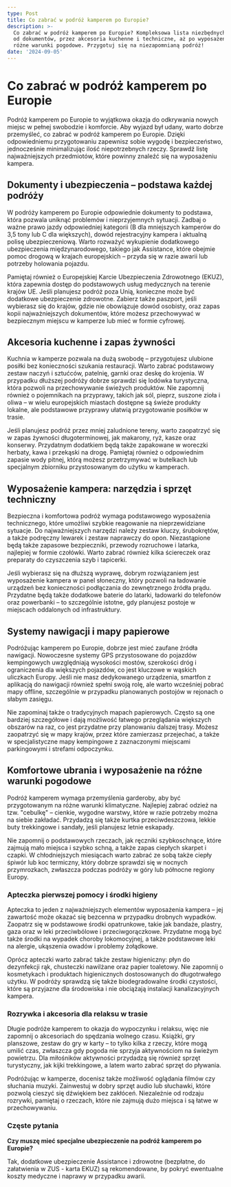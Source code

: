 ```yaml
---
type: Post
title: Co zabrać w podróż kamperem po Europie?
description: >-
  Co zabrać w podróż kamperem po Europie? Kompleksowa lista niezbędnych rzeczy:
  od dokumentów, przez akcesoria kuchenne i techniczne, aż po wyposażenie na
  różne warunki pogodowe. Przygotuj się na niezapomnianą podróż!
date: '2024-09-05'
---
```

# **Co zabrać w podróż kamperem po Europie**

Podróż kamperem po Europie to wyjątkowa okazja do odkrywania nowych miejsc w pełnej swobodzie i komforcie. Aby wyjazd był udany, warto dobrze przemyśleć, co zabrać w podróż kamperem po Europie. Dzięki odpowiedniemu przygotowaniu zapewnisz sobie wygodę i bezpieczeństwo, jednocześnie minimalizując ilość niepotrzebnych rzeczy. Sprawdź listę najważniejszych przedmiotów, które powinny znaleźć się na wyposażeniu kampera.

## Dokumenty i ubezpieczenia – podstawa każdej podróży

W podróży kamperem po Europie odpowiednie dokumenty to podstawa, która pozwala uniknąć problemów i nieprzyjemnych sytuacji. Zadbaj o ważne prawo jazdy odpowiedniej kategorii (B dla mniejszych kamperów do 3,5 tony lub C dla większych), dowód rejestracyjny kampera i aktualną polisę ubezpieczeniową. Warto rozważyć wykupienie dodatkowego ubezpieczenia międzynarodowego, takiego jak Assistance, które obejmie pomoc drogową w krajach europejskich – przyda się w razie awarii lub potrzeby holowania pojazdu.

Pamiętaj również o Europejskiej Karcie Ubezpieczenia Zdrowotnego (EKUZ), która zapewnia dostęp do podstawowych usług medycznych na terenie krajów UE. Jeśli planujesz podróż poza Unią, konieczne może być dodatkowe ubezpieczenie zdrowotne. Zabierz także paszport, jeśli wybierasz się do krajów, gdzie nie obowiązuje dowód osobisty, oraz zapas kopii najważniejszych dokumentów, które możesz przechowywać w bezpiecznym miejscu w kamperze lub mieć w formie cyfrowej.

## Akcesoria kuchenne i zapas żywności

Kuchnia w kamperze pozwala na dużą swobodę – przygotujesz ulubione posiłki bez konieczności szukania restauracji. Warto zabrać podstawowy zestaw naczyń i sztućców, patelnię, garnki oraz deskę do krojenia. W przypadku dłuższej podróży dobrze sprawdzi się lodówka turystyczna, która pozwoli na przechowywanie świeżych produktów. Nie zapomnij również o pojemnikach na przyprawy, takich jak sól, pieprz, suszone zioła i oliwa – w wielu europejskich miastach dostępne są świeże produkty lokalne, ale podstawowe przyprawy ułatwią przygotowanie posiłków w trasie.

Jeśli planujesz podróż przez mniej zaludnione tereny, warto zaopatrzyć się w zapas żywności długoterminowej, jak makarony, ryż, kasze oraz konserwy. Przydatnym dodatkiem będą także zapakowane w woreczki herbaty, kawa i przekąski na drogę. Pamiętaj również o odpowiednim zapasie wody pitnej, którą możesz przetrzymywać w butelkach lub specjalnym zbiorniku przystosowanym do użytku w kamperach.

## Wyposażenie kampera: narzędzia i sprzęt techniczny

Bezpieczna i komfortowa podróż wymaga podstawowego wyposażenia technicznego, które umożliwi szybkie reagowanie na nieprzewidziane sytuacje. Do najważniejszych narzędzi należy zestaw kluczy, śrubokrętów, a także podręczny lewarek i zestaw naprawczy do opon. Niezastąpione będą także zapasowe bezpieczniki, przewody rozruchowe i latarka, najlepiej w formie czołówki. Warto zabrać również kilka ściereczek oraz preparaty do czyszczenia szyb i tapicerki.

Jeśli wybierasz się na dłuższą wyprawę, dobrym rozwiązaniem jest wyposażenie kampera w panel słoneczny, który pozwoli na ładowanie urządzeń bez konieczności podłączania do zewnętrznego źródła prądu. Przydatne będą także dodatkowe baterie do latarki, ładowarki do telefonów oraz powerbanki – to szczególnie istotne, gdy planujesz postoje w miejscach oddalonych od infrastruktury.

## Systemy nawigacji i mapy papierowe

Podróżując kamperem po Europie, dobrze jest mieć zaufane źródła nawigacji. Nowoczesne systemy GPS przystosowane do pojazdów kempingowych uwzględniają wysokości mostów, szerokości dróg i ograniczenia dla większych pojazdów, co jest kluczowe w wąskich uliczkach Europy. Jeśli nie masz dedykowanego urządzenia, smartfon z aplikacją do nawigacji również spełni swoją rolę, ale warto wcześniej pobrać mapy offline, szczególnie w przypadku planowanych postojów w rejonach o słabym zasięgu.

Nie zapominaj także o tradycyjnych mapach papierowych. Często są one bardziej szczegółowe i dają możliwość łatwego przeglądania większych obszarów na raz, co jest przydatne przy planowaniu dalszej trasy. Możesz zaopatrzyć się w mapy krajów, przez które zamierzasz przejechać, a także w specjalistyczne mapy kempingowe z zaznaczonymi miejscami parkingowymi i strefami odpoczynku.

## Komfortowe ubrania i wyposażenie na różne warunki pogodowe

Podróż kamperem wymaga przemyślenia garderoby, aby być przygotowanym na różne warunki klimatyczne. Najlepiej zabrać odzież na tzw. "cebulkę" – cienkie, wygodne warstwy, które w razie potrzeby można na siebie zakładać. Przydadzą się także kurtka przeciwdeszczowa, lekkie buty trekkingowe i sandały, jeśli planujesz letnie eskapady.

Nie zapomnij o podstawowych rzeczach, jak ręczniki szybkoschnące, które zajmują mało miejsca i szybko schną, a także zapas ciepłych skarpet i czapki. W chłodniejszych miesiącach warto zabrać ze sobą także ciepły śpiwór lub koc termiczny, który dobrze sprawdzi się w nocnych przymrozkach, zwłaszcza podczas podróży w góry lub północne regiony Europy.

### Apteczka pierwszej pomocy i środki higieny

Apteczka to jeden z najważniejszych elementów wyposażenia kampera – jej zawartość może okazać się bezcenna w przypadku drobnych wypadków. Zaopatrz się w podstawowe środki opatrunkowe, takie jak bandaże, plastry, gaza oraz w leki przeciwbólowe i przeciwgorączkowe. Przydatne mogą być także środki na wypadek choroby lokomocyjnej, a także podstawowe leki na alergie, ukąszenia owadów i problemy żołądkowe.

Oprócz apteczki warto zabrać także zestaw higieniczny: płyn do dezynfekcji rąk, chusteczki nawilżane oraz papier toaletowy. Nie zapomnij o kosmetykach i produktach higienicznych dostosowanych do długotrwałego użytku. W podróży sprawdzą się także biodegradowalne środki czystości, które są przyjazne dla środowiska i nie obciążają instalacji kanalizacyjnych kampera.

### Rozrywka i akcesoria dla relaksu w trasie

Długie podróże kamperem to okazja do wypoczynku i relaksu, więc nie zapomnij o akcesoriach do spędzania wolnego czasu. Książki, gry planszowe, zestaw do gry w karty – to tylko kilka z rzeczy, które mogą umilić czas, zwłaszcza gdy pogoda nie sprzyja aktywnościom na świeżym powietrzu. Dla miłośników aktywności przydadzą się również sprzęt turystyczny, jak kijki trekkingowe, a latem warto zabrać sprzęt do pływania.

Podróżując w kamperze, docenisz także możliwość oglądania filmów czy słuchania muzyki. Zainwestuj w dobry sprzęt audio lub słuchawki, które pozwolą cieszyć się dźwiękiem bez zakłóceń. Niezależnie od rodzaju rozrywki, pamiętaj o rzeczach, które nie zajmują dużo miejsca i są łatwe w przechowywaniu.

### Częste pytania

**Czy muszę mieć specjalne ubezpieczenie na podróż kamperem po Europie?**

Tak, dodatkowe ubezpieczenie Assistance i zdrowotne (bezpłatne, do załatwienia w ZUS - karta EKUZ) są rekomendowane, by pokryć ewentualne koszty medyczne i naprawy w przypadku awarii.

